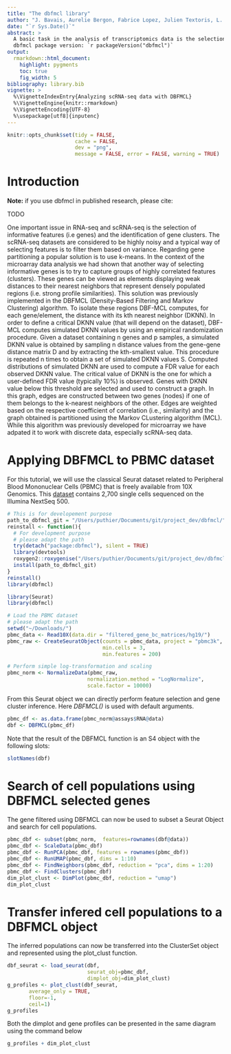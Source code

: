 ```yaml
---
title: "The dbfmcl library"
author: "J. Bavais, Aurelie Bergon, Fabrice Lopez, Julien Textoris, L. Spinelli and D. Puthier"
date: "`r Sys.Date()`"
abstract: >
  A basic task in the analysis of transcriptomics data is the selection of features (genes) and their partitioning to obtain a set of gene clusters that are expected to highlight biological functions, pathways, cell heterogeneity (...). Performing clustering automatically is a daunting task as the number of underlying gene clusters is most generally unknown before starting the analysis. The dbfmcl package is intended to propose a set of functions to infer, in an automated fashion a reasonnable solution to provide, without too much parametrization a first overview of the dataset.
  dbfmcl package version: `r packageVersion("dbfmcl")`
output:
  rmarkdown::html_document:
    highlight: pygments
    toc: true
    fig_width: 5
bibliography: library.bib
vignette: >
  %\VignetteIndexEntry{Analyzing scRNA-seq data with DBFMCL}
  %\VignetteEngine{knitr::rmarkdown}
  %\VignetteEncoding{UTF-8}
  %\usepackage[utf8]{inputenc}
---
```


```r
knitr::opts_chunk$set(tidy = FALSE,
                      cache = FALSE,
                      dev = "png",
                      message = FALSE, error = FALSE, warning = TRUE)
```


# Introduction

**Note:** if you use dbfmcl in published research, please cite:

TODO

One important issue in RNA-seq and scRNA-seq is the selection of informative features (i.e genes) and the identification of gene clusters. The scRNA-seq datasets are considered to be highly noisy and a typical way of selecting features is to filter them based on variance. Regarding gene partitioning a popular solution is to use k-means. In the context of the microarray data analysis we had shown that another way of selecting informative genes is to try to capture groups of highly correlated features (clusters). These genes can be viewed as elements displaying weak distances to their nearest neighbors that represent densely populated regions  (i.e. strong profile similarities). This solution was previously implemented in the DBFMCL (Density-Based Filtering and Markov Clustering) algorithm. To isolate these regions DBF-MCL computes, for each gene/element, the distance with its kth nearest neighbor (DKNN). In order to define a critical DKNN value (that will depend on the dataset), DBF-MCL computes simulated DKNN values by using an empirical randomization procedure. Given a dataset containing n genes and p samples, a simulated DKNN value is obtained by sampling n distance values from the gene-gene distance matrix D and by extracting the kth-smallest value. This procedure is repeated n times to obtain a set of simulated DKNN values S. Computed distributions of simulated DKNN are used to
compute a FDR value for each observed DKNN value. The critical value of DKNN is the one for which a user-defined FDR value (typically 10%) is observed. Genes with DKNN value below this threshold are selected and used to construct a graph. In this graph, edges are constructed between two genes (nodes) if one of them belongs to the k-nearest neighbors of the other. Edges are weighted based on
the respective coefficient of correlation (i.e., similarity) and the graph obtained is partitioned using the Markov CLustering algorithm (MCL).
While this algorithm was previously developed for microarray we have adpated it to work with discrete data, especially scRNA-seq data.

# Applying DBFMCL to PBMC dataset

For this tutorial, we will use the classical Seurat dataset related to Peripheral Blood Mononuclear Cells (PBMC) that is freely available from 10X Genomics. This [dataset](https://cf.10xgenomics.com/samples/cell/pbmc3k/pbmc3k_filtered_gene_bc_matrices.tar.gz) contains 2,700 single cells sequenced on the Illumina NextSeq 500. 
  
  
```r
# This is for developement purpose
path_to_dbfmcl_git = "/Users/puthier/Documents/git/project_dev/dbfmcl/"
reinstall <- function(){
  # For development purpose
  # please adapt the path
  try(detach("package:dbfmcl"), silent = TRUE)
  library(devtools)
  roxygen2::roxygenise("/Users/puthier/Documents/git/project_dev/dbfmcl/")
  install(path_to_dbfmcl_git)
}
reinstall()
library(dbfmcl)
```

```r
library(Seurat)
library(dbfmcl)

# Load the PBMC dataset
# please adapt the path
setwd("~/Downloads/")
pbmc_data <- Read10X(data.dir = "filtered_gene_bc_matrices/hg19/")
pbmc_raw <- CreateSeuratObject(counts = pbmc_data, project = "pbmc3k",
                               min.cells = 3, 
                               min.features = 200)

# Perform simple log-transformation and scaling
pbmc_norm <- NormalizeData(pbmc_raw, 
                          normalization.method = "LogNormalize",
                          scale.factor = 10000)


```

From this Seurat object we can directly perform feature selection and gene cluster inference. Here *DBFMCL()* is used with default arguments.

```r
pbmc_df <- as.data.frame(pbmc_norm@assays$RNA@data)
dbf <- DBFMCL(pbmc_df)
```

Note that the result of the DBFMCL function is an S4 object with the following slots:

```r
slotNames(dbf)
```

# Search of cell populations using DBFMCL selected genes

The gene filtered using DBFMCL can now be used to subset a Seurat Object and search for cell populations.

```r
pbmc_dbf <- subset(pbmc_norm,  features=rownames(dbf@data))
pbmc_dbf <- ScaleData(pbmc_dbf)
pbmc_dbf <- RunPCA(pbmc_dbf, features = rownames(pbmc_dbf))
pbmc_dbf <- RunUMAP(pbmc_dbf, dims = 1:10)
pbmc_dbf <- FindNeighbors(pbmc_dbf, reduction = "pca", dims = 1:20)
pbmc_dbf <- FindClusters(pbmc_dbf)
dim_plot_clust <- DimPlot(pbmc_dbf, reduction = "umap")
dim_plot_clust
```

# Transfer infered cell populations to a DBFMCL object

The inferred populations can now be transferred into the ClusterSet object and represented using the plot_clust function.

```r
dbf_seurat <- load_seurat(dbf, 
                          seurat_obj=pbmc_dbf,
                          dimplot_obj=dim_plot_clust)
g_profiles <- plot_clust(dbf_seurat,
       average_only = TRUE,
       floor=-1, 
       ceil=1)
g_profiles
```

Both the dimplot and gene profiles can be presented in the same diagram using the command below

```r
g_profiles + dim_plot_clust
```



